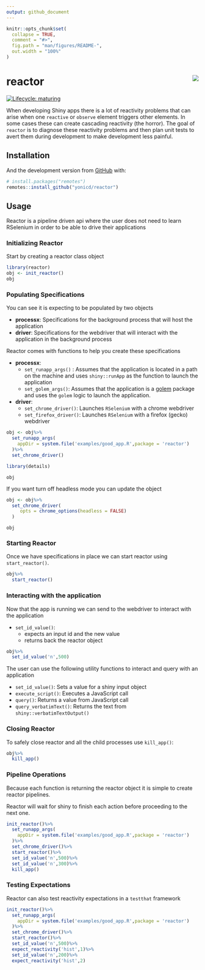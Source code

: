 ```yaml
---
output: github_document
---
```


<!-- README.md is generated from README.Rmd. Please edit that file -->

```r
knitr::opts_chunk$set(
  collapse = TRUE,
  comment = "#>",
  fig.path = "man/figures/README-",
  out.width = "100%"
)
```

# reactor <img src="https://github.com/yonicd/hex/raw/master/images/logos/reactor.png" align="right" class="logo"/>

<!-- badges: start -->
[![Lifecycle: maturing](https://img.shields.io/badge/lifecycle-maturing-blue.svg)](https://www.tidyverse.org/lifecycle/#maturing)
<!-- badges: end -->

When developing Shiny apps there is a lot of reactivity problems that can arise when one `reactive` or `observe` element triggers other elements. In some cases these can create cascading reactivity (the horror). The goal of `reactor` is to diagnose these reactivity problems and then plan unit tests to avert them during development to make development less painful.

## Installation

And the development version from [GitHub](https://github.com/) with:

``` r
# install.packages("remotes")
remotes::install_github("yonicd/reactor")
```

## Usage

Reactor is a pipeline driven api where the user does not need to learn RSelenium in order to be able to drive their applications

### Initializing Reactor

Start by creating a reactor class object

```r
library(reactor)
obj <- init_reactor()
obj
```

### Populating Specifications

You can see it is expecting to be populated by two objects 

  - __processx__: Specifications for the background process that will host the application
  - __driver__: Specifications for the webdriver that will interact with the application in the background process
  
Reactor comes with functions to help you create these specifications

  - __processx__: 
    - `set_runapp_args()` : Assumes that the application is located in a path on the machine and uses `shiny::runApp` as the function to launch the application
    - `set_golem_args()`: Assumes that the application is a [golem](https://github.com/ThinkR-open/golem) package and uses the `golem` logic to launch the application.
  - __driver__:
    - `set_chrome_driver()`: Launches `RSelenium` with a chrome webdriver 
    - `set_firefox_driver()`: Launches `RSelenium` with a firefox (gecko) webdriver 

```r
obj <- obj%>%
  set_runapp_args(
    appDir = system.file('examples/good_app.R',package = 'reactor')
  )%>%
  set_chrome_driver()

```
 
```r
library(details)
```
 
```details
obj
```

If you want turn off headless mode you can update the object

```r
obj <- obj%>%
  set_chrome_driver(
     opts = chrome_options(headless = FALSE)
  )

```

```details
obj
```

### Starting Reactor

Once we have specifications in place we can start reactor using `start_reactor()`. 

```r
obj%>%
  start_reactor()
```

### Interacting with the application

Now that the app is running we can send to the webdriver to interact with the application

- `set_id_value()`: 
  - expects an input id and the new value
  - returns back the reactor object

```r
obj%>%
  set_id_value('n',500)
```

The user can use the following utility functions to interact and query with an application

- `set_id_value()`: Sets a value for a shiny input object
- `execute_script()`: Executes a JavaScript call
- `query()`: Returns a value from JavaScript call
- `query_verbatimText()`: Returns the text from `shiny::verbatimTextOutput()`

### Closing Reactor

To safely close reactor and all the child processes use `kill_app()`:

```r
obj%>%
  kill_app()
```

### Pipeline Operations

Because each function is returning the reactor object it is simple to create reactor pipelines.

Reactor will wait for shiny to finish each action before proceeding to the next one.

```r
init_reactor()%>%
  set_runapp_args(
    appDir = system.file('examples/good_app.R',package = 'reactor')
  )%>%
  set_chrome_driver()%>%
  start_reactor()%>%
  set_id_value('n',500)%>%
  set_id_value('n',300)%>%
  kill_app()
```

### Testing Expectations

Reactor can also test reactivity expectations in a `testthat` framework

```r
init_reactor()%>%
  set_runapp_args(
    appDir = system.file('examples/good_app.R',package = 'reactor')
  )%>%
  set_chrome_driver()%>%
  start_reactor()%>%
  set_id_value('n',500)%>%
  expect_reactivity('hist',1)%>%
  set_id_value('n',200)%>%
  expect_reactivity('hist',2)
```
